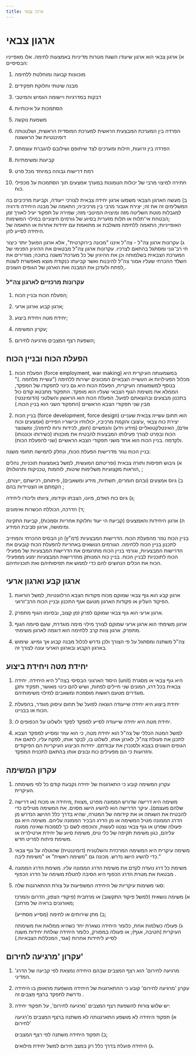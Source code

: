 ```yaml
---
title: ארגון צבאי
---
```


# ארגון צבאי

א) ארגון צבאי הוא ארגון שיעודו השגת מטרות מדיניות באמצעות לחימה. אלו מאפייניו הבסיסיים:

   1) מוכוונות קבועה ומוחלטת ללחימה 

   2) מבנה שיטתי וחלוקת תפקידים 

   3) דבקות במדרגיות ויישומה הגמיש והמיטבי 

   4) הסתמכות על איכותיות 

   5) משמעת נוקשה 

   6) הפרדה בין המערכת המבצעית הראשית למערכת המוסדית הראשית, ושלטנותה      
   דומיננטיות של הראשונה

   7) הפרדה בין זרועות, חילות ומערכים לצד שיתופם ושילובם להגברת עוצמתם

   8) קביעות ומשימתיות 

   9) רמת דרישות גבוהה במיוחד מכל פרט 

   10) חתירה למיצוי מרבי של יכולות הטמונות במערך אמצעים תוך הסתמכות על מכפילי כוח. 

ב) מעשה הארגון הצבאי משמעו ארגון יחידה צבאית לצורכי ייעודה, וקביעת מרכיבים בה המשלימים זה את זה; יצירת אגבור מרבי בין מרכיביה; התאמה של מבנה היחידה ודרגיה למגבלות מוטת השליטה מזה ומיצויה המיטבי מזה; שמירה על תפקוד יעיל לאורך זמן ;הבטחת אי־תלות או תלות מזערית בסיוע של גורמים חיצוניים במילוי המשימות האופייניות; התאמה ללחימה משולבת או מתואמת עם יחידות אחרות או התאמה של היחידה לסייע להן. 

ג)	עקרונות ארגון צה"ל - צה"ל איננו "מכונה בירוקרטית", אלא ארגון הפועל יותר כיצור חי רב־גוני ומסתגל בהתאם לצרכיו. עקרונות ארגון צה"ל מבטאים את ההיגיון הפנימי של המערכת הצבאית בשלמותה וכן את ההיגיון של כל מערכת־משנה בתוכה; מגדירים את השלד ההכרחי שעליו אמור צה"ל להיבנות ואשר קביעתו כנקודת מוצא מאפשרת לשנות ,לפתח ולעדכן את המבנה ואת הארגון של הגופים השונים. 

### עקרונות מרכזיים לארגון צה"ל

1) הפעלת הכוח ובניין הכוח; 

2) ארגון קבוע וארגון ארעי; 

3) יחידת מטה ויחידת ביצוע; 

4) עקרון המשימה; 

5) השפעת רצף המצבים מרגיעה לחירום; 

## הפעלת הכוח ובניין הכוח

1) הפעלת הכוח (force employment, war making) במשמעותה העיקרית היא מכלול הפעילויות או העשייה הצבאיים המכוונים ישירות ללחימה ("עשיית מלחמה .)" בנוסף למשמעותה העיקרית, הפעלת הכוח היא גם כינוי לתפקודו של המפקד, הממלא את משימת הגוף הצבאי שעליו הוא מופקד. התפקוד מתבטא קודם כול בתכנון מבצעים ובהוצאתם לפועל. הפעלת הכוח הוא הראשון והשלטני (הדומיננטי) מבין שני תפקודי הצבא הראשיים (התפקוד השני הוא בניין הכוח.) 

2) בניין הכוח  (force development, force design) הוא תחום עשייה צבאית שעניינו יצירת כוח צבאי ,עיצובו והקמת מרכיביו, יכולותיו וכישוריו הפיזיים (אמצעים וכוח אדם), האינטלקטואליים (מידע וידע) והנפשיים (חוסן, לכידות ורוח לחימה); ומשנוצר הכוח   ובפרט לצורך פעילותו המבצעית להבטיח את מוכנותו (כשירותו וכוננותו) ולקדמה .בניין הכוח הוא אחד משני תפקודי הצבא הראשיים (שני להפעלת הכוח).  

בניין הכוח נגזר מדרישות הפעלת הכוח, ונחלק לחמישה תחומי משנה:  

   א) גיבוש תפיסות ותורה צבאית (ופריטתם המעשית, למשל באמצעות תוכניות, נהלים ,הוראות מקצועיות משלימות   שיטות, לוחמות ,טכניקות ותרגולות) ; 

   ב) גיוס אמצעים (ובהם חומרים, תשתיות, מידע ומשאבים), פיתוחם, רכישתם ,ייצורם, הקמתם או הצטיידות בהם ; 

   ג) גיוס כוח האדם, מיונו, הצבתו וקידומו, ציוותו וליכודו ליחידה; 

   ד) הדרכה, הכוללת הכשרות ואימונים; 

   ה) ארגון היחידות והאמצעים (קביעת הי יעוד וחלוקת אחריות וסמכות), קביעת התקינה ומימושה, ארגון סביבת המידע. 

בניין הכוח נגזר מהפעלת הכוח .הדרישות המבצעיות (דמ"ץ) הן הבסיס ההכרחי והמחייב לתכנון בניין הכוח ללחימה. הגורמים הנושאים באחריות להפעלת הכוח קובעים את הדרישות המבצעיות, וגורמי בניין הכוח מתרגמים את הדרישות המבצעיות של מפעילי הכוח לתוכניות לבניין הכוח. בניין כוח המנותק מהדרישות המבצעיות ימנע ממפעילי הכוח את הכלים הנחוצים להם כדי לממש את תפיסותיהם ואת תוכניותיהם. 

## ארגון קבע וארגון ארעי

1) ארגון קבע הוא גוף צבאי שמוקם מכוח פקודות הצבא הרלוונטיות, למשל הוראות הפיקוד העליון או פקודות הארגון מטעם אגף התכנון ובניין הכוח הרב־זרועי. 

2) ארגון ארעי הוא גוף צבאי שמוקם לפרק זמן קצוב, ובסיומו  הגוף מתפרק. 

3) ארגון משימתי הוא ארגון ארעי שמוקם לצורך מילוי מימה מוגדרת, שעם סיומה הגוף מתפרק. ארגון צוות קרב ללחימה הוא דוגמה לארגון משימתי. 

4) צה"ל משתנה ומסתגל על פי הצורך ולכן נדרש לכלול מבנה קבוע אך גמיש. שימוש בארגון הקבוע ובארגון הארעי עונה לצורך זה. 

## יחידת מטה ויחידת ביצוע

1) היסוד הארגוני הבסיסי בצה"ל היא היחידה. יחידה (unit) היא גוף צבאי או מסגרת צבאית בכל דרג, המונים שני חיילים לפחות, ושיש להם כינוי מאושר, תפקיד ותקן מוגדרים מטעם ראשות מוסמכת ומשאבים למילוי משימותיהם. 

2) יחידת ביצוע היא יחידה שייעודה הוצאה לפועל של תחום עיסוק מוגדר, בהפעלת הכוח או בבניינו. 

3) יחידת מטה היא יחידה שייעודה לסייע למפקד לפקד ולשלוט על הכפופים לו. 

4) למשל המטה הכללי של צה"ל הוא יחידת מטה, כי הוא עוזר ומסייע למפקד הצבא לתכנן את פעולת צה"ל, לארגן אותו, לשלוט בו, לבקר אותו, לפקח עליו, לתאם את הגופים השונים בצבא ולסנכרן את עבודתם. יחידות הביצוע העיקריות הם הפיקודים והזרועות כי הם מפעילים כוח ובונים אותו בהתאם לתכנית המפקד. 

## עקרון המשימה

1) עקרון המשימה קובע כי התארגנות של יחידה נקבעת קודם כל לפי משימתה העיקרית. 

2) משימה היא דרישה שדורש הממונה מפרט ,מצוות ,מיחידה או מכוח (או דרישה שלהם מעצמם). עיקר הדרישה הוא להשיג הישג מסוים. את המשימה מטילים כדי להבטיח את השגתה או את קידומה של המטרה, שהיא בדרך כלל ההישג הנדרש מן הדרג הממונה מטיל המשימה או מן הדרג הבכיר הממונה עליהם. משימה היא גם פעולה שפרט או גוף צבאי נצטוו לעשות, והוכפפו לשם כך לסמכות שאינה ממונה עליהם, כגון משימת תקיפה של כלי טיס, משימת סיוע של יחידת ארטילריה או משימת פיתוח לפריט חדש.   

3) משימה עיקרית היא המשימה המרכזית והשלטנית (דומיננטית) שהוטלה על גוף צבאי כדי להשיג הישג נדרש. מכונה גם "משימה ראשית" או "משימת ליבה." 

4) משימת כל דרג נועדה לקדם את משימת הדרג הממונה עליו. משימת הדרג הממונה מבטאת את מטרת הדרג הכפוף  היא הסיבה להטלת משימה על הדרג הכפוף . 

5) סוגי משימות עיקריות של היחידה המשפיעות על צורת ההתארגנות שלה: 

   א) משימה נושאית  (למשל פיקוד התקשוב) או מרחבית (פיקודי הצפון, הדרום והמרכז מאורגנים בראיה של מרחב); 

   ב) מתן שירותים או לחימה (מסייע מסתייע); 

   ג) פעולה כשלמות אחת, כלומר היחידה נשארת יחד כשהיא ממלאת את משימתה העיקרית (חטיבה, אגף); או פעולה במפורק, כלומר היחידה שולחת יחידות משנה לסייע ליחידות אחרות (אגד, המכללות הצבאיות.) 

## עקרון 'מרגיעה לחירום'

1) 'מרגיעה לחירום' הוא רצף המצבים שבהם היחידה נמצאת לפי קביעה של הדרג המדיני. 

2) עקרון 'מרגיעה לחירום' קובע כי ההתארגנות של היחידה מושפעת מהאופן בו היחידה נדרשת לתפקד ברצף מצבים זה . 

3) יש שלוש צורות להשפעת רצף המצבים 'מרגיעה לחירום', על תפקוד יחידה: 

   א) תפקוד היחידה לא מושפע התארגנותה לא משתנה ברצף המצבים מ'רגיעה לחירום' 

   ב) תפקוד היחידה משתנה לפי רצף המצבים; 

   ג) היחידה פועלת בדרך כלל רק במצב חירום   למשל יחידת מילואים. 

